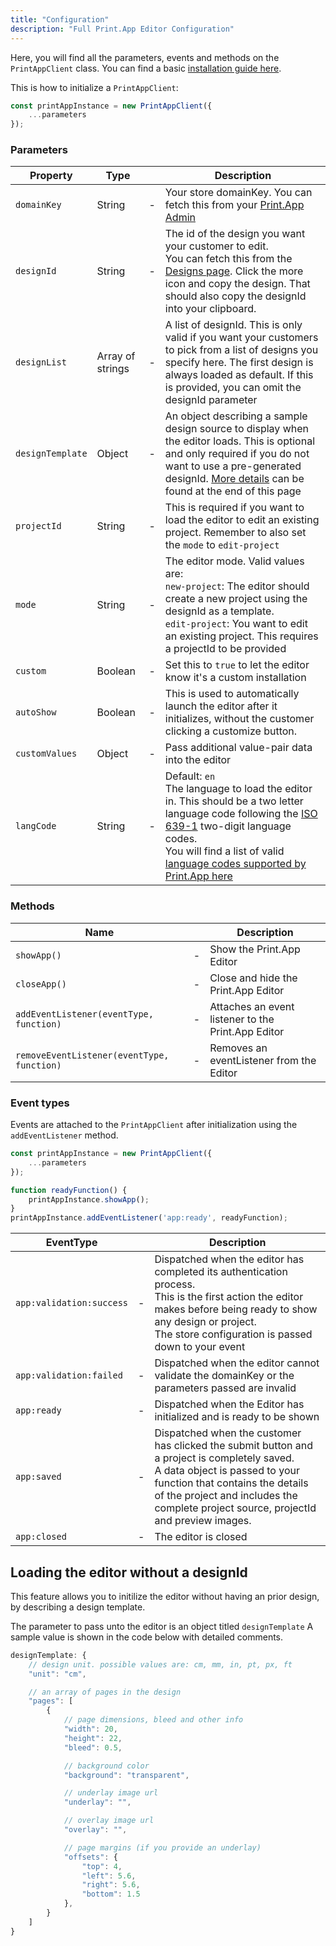 ```yaml
---
title: "Configuration"
description: "Full Print.App Editor Configuration"
---
```


Here, you will find all the parameters, events and methods on the `PrintAppClient` class.
You can find a basic [installation guide here](/api-reference/editor/installation).

This is how to initialize a `PrintAppClient`:
```javascript
const printAppInstance = new PrintAppClient({
    ...parameters
});
```

### Parameters

| Property          | Type              |  | Description                           |
| --------          | ----              | ---- | ------------------------------------- |
| `domainKey`       | String            | - | Your store domainKey. You can fetch this from your [Print.App Admin](https://admin.print.app/domains) |
| `designId`        | String            | - | The id of the design you want your customer to edit.<br/>You can fetch this from the [Designs page](https://admin.print.app/designs). Click the more icon and copy the design. That should also copy the designId into your clipboard. |
| `designList`      | Array of strings  | - | A list of designId. This is only valid if you want your customers to pick from a list of designs you specify here. The first design is always loaded as default. If this is provided, you can omit the designId parameter |
| `designTemplate`  | Object            | - | An object describing a sample design source to display when the editor loads. This is optional and only required if you do not want to use a pre-generated designId. [More details](#loading-the-editor-without-a-designid) can be found at the end of this page |
| `projectId`       | String            | - | This is required if you want to load the editor to edit an existing project. Remember to also set the `mode` to `edit-project`  |
| `mode`            | String            | - | The editor mode. Valid values are:<br/>`new-project`: The editor should create a new project using the designId as a template.<br/>`edit-project`: You want to edit an existing project. This requires a projectId to be provided  |
| `custom`          | Boolean           | - | Set this to `true` to let the editor know it's a custom installation |
| `autoShow`        | Boolean           | - | This is used to automatically launch the editor after it initializes, without the customer clicking a customize button.  |
| `customValues`    | Object            | - | Pass additional value-pair data into the editor  |
| `langCode`        | String            | - | Default: `en`<br/>The language to load the editor in. This should be a two letter language code following the [ISO 639-1](https://www.loc.gov/standards/iso639-2/php/code_list.php) two-digit language codes.<br/>You will find a list of valid [language codes supported by Print.App here](/configuration/specifications/language) |


### Methods

| Name              |                           | Description                           |
| --------          | ----                      | ------------------------------------- |
| `showApp()`       | -                         | Show the Print.App Editor |
| `closeApp()`                                  | -            | Close and hide the Print.App Editor |
| `addEventListener(eventType, function)`       | -            | Attaches an event listener to the Print.App Editor |
| `removeEventListener(eventType, function)`    | -            | Removes an eventListener from the Editor |


### Event types

Events are attached to the `PrintAppClient` after initialization using the `addEventListener` method.
```javascript
const printAppInstance = new PrintAppClient({
    ...parameters
});

function readyFunction() {
    printAppInstance.showApp();
}
printAppInstance.addEventListener('app:ready', readyFunction);
```

| EventType         |       | Description                           |
| --------          | ----  | ------------------------------------- |
| `app:validation:success`       | -     | Dispatched when the editor has completed its authentication process.<br/>This is the first action the editor makes before being ready to show any design or project.<br/>The store configuration is passed down to your event|
| `app:validation:failed`       | -     | Dispatched when the editor cannot validate the domainKey or the parameters passed are invalid |
| `app:ready`       | -     | Dispatched when the Editor has initialized and is ready to be shown |
| `app:saved`       | -     | Dispatched when the customer has clicked the submit button and a project is completely saved.<br/>A data object is passed to your function that contains the details of the project and includes the complete project source, projectId and preview images. |
| `app:closed`       | -     | The editor is closed |


## Loading the editor without a designId

This feature allows you to initilize the editor without having an prior design, by describing a design template.

The parameter to pass unto the editor is an object titled `designTemplate`
A sample value is shown in the code below with detailed comments.

```javascript
designTemplate: {
	// design unit. possible values are: cm, mm, in, pt, px, ft
	"unit": "cm",

	// an array of pages in the design
	"pages": [
		{
			// page dimensions, bleed and other info
			"width": 20,
			"height": 22,
			"bleed": 0.5,

			// background color
			"background": "transparent",

			// underlay image url
			"underlay": "",

			// overlay image url
			"overlay": "",

			// page margins (if you provide an underlay)
			"offsets": {
				"top": 4,
				"left": 5.6,
				"right": 5.6,
				"bottom": 1.5
			},
		}
	]
}
```